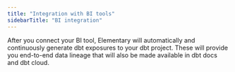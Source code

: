 ```yaml
---
title: "Integration with BI tools"
sidebarTitle: "BI integration"
---
```


After you connect your BI tool, Elementary will automatically and continuously generate dbt exposures to your dbt project.
These will provide you end-to-end data lineage that will also be made available in dbt docs and dbt cloud.

